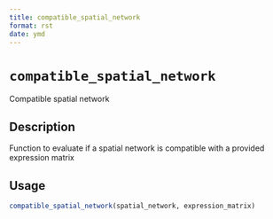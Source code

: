 ```yaml
--- 
title: compatible_spatial_network 
format: rst 
date: ymd 
--- 
```

# `compatible_spatial_network`

Compatible spatial network


## Description

Function to evaluate if a spatial network is compatible
 with a provided expression matrix


## Usage

```r
compatible_spatial_network(spatial_network, expression_matrix)
```


